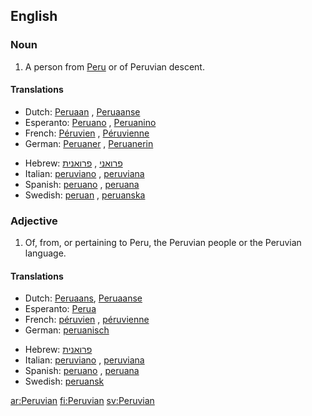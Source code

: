 ==English==

===Noun===
{{en-noun}}

# A person from [[Peru]] or of Peruvian descent.

====Translations====
{{trans-top|person from Peru}}
*Dutch: [[Peruaan]] {{m}}, [[Peruaanse]] {{f}}
*Esperanto: [[Peruano]] {{m}}, [[Peruanino]] {{f}}
*French: [[Péruvien]] {{m}}, [[Péruvienne]] {{f}}
*German: [[Peruaner]] {{m}}, [[Peruanerin]] {{f}}
{{trans-mid}}
*Hebrew: [[פרואני]] {{m}}, [[פרואנית]] {{f}}
*Italian: [[peruviano]] {{m}}, [[peruviana]] {{f}}
*Spanish: [[peruano]] {{m}}, [[peruana]] {{f}}
*Swedish: [[peruan]] {{m}}, [[peruanska]] {{f}}
{{trans-bottom}}

===Adjective===
{{en-adj|-}}

# Of, from, or pertaining to Peru, the Peruvian people or the Peruvian language.

====Translations====
{{trans-top|pertaining to Peru}}
*Dutch: [[Peruaans]], [[Peruaanse]]
*Esperanto: [[Perua]]
*French: [[péruvien]] {{m}}, [[péruvienne]] {{f}}
*German: [[peruanisch]]
{{trans-mid}}
*Hebrew: [[פרואנית]] {{f}}
*Italian: [[peruviano]] {{m}}, [[peruviana]] {{f}}
*Spanish: [[peruano]] {{m}}, [[peruana]] {{f}}
*Swedish: [[peruansk]]
{{trans-bottom}}

[[ar:Peruvian]]
[[fi:Peruvian]]
[[sv:Peruvian]]